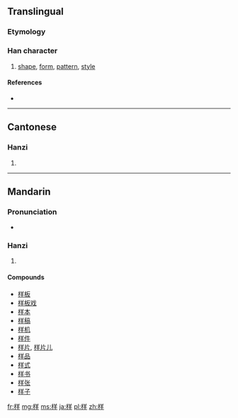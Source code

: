 {{also|樣|様}}
==Translingual==
{{stroke order|type=animate}}
{{stroke order|strokes=10}}
{{ja-forms|[[様]]|样|[[樣]]}}

===Etymology===
{{Han simp|樣|f=羕|t=羊}}

===Han character===
{{Han char|rn=75|rad=木|as=06|sn=10|four=|canj=木廿手 (DTQ)}}

# [[shape]], [[form]], [[pattern]], [[style]]

====References====
* {{Han ref|kx=0524.030|dkj=14742|hdz=21207.020|uh=6837|ud=26679}}

----

==Cantonese==

===Hanzi===
{{yue-hanzi|jyut=|y=yeung6|tra=樣}}

# {{defn|lang=yue|sort=木06}}

----

==Mandarin==

===Pronunciation===
* {{audio|Zh-yàng.ogg|Audio}}

===Hanzi===
{{cmn-hanzi|tra=樣|pin=[[yáng]] ([[yang2]])|wg=yang<sup>2</sup>}}

# {{defn|lang=cmn|sort=木06}}

====Compounds====
* [[样板]]
* [[样板戏]]
* [[样本]]
* [[样稿]]
* [[样机]]
* [[样件]]
* [[样片]], [[样片儿]]
* [[样品]]
* [[样式]]
* [[样书]]
* [[样张]]
* [[样子]]

[[fr:样]]
[[mg:样]]
[[ms:样]]
[[ja:样]]
[[pl:样]]
[[zh:样]]